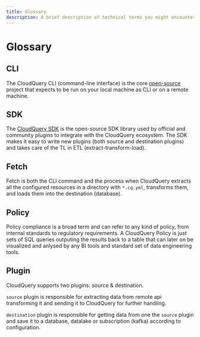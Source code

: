 ```yaml
---
title: Glossary
description: A brief description of technical terms you might encounter while using CloudQuery.
---
```


# Glossary

## CLI

The CloudQuery CLI (command-line interface) is the core [open-source](https://github.com/cloudquery/cloudquery) project that expects to be run on your local machine as CLI or on a remote machine.

## SDK

The [CloudQuery SDK](https://github.com/cloudquery/cq-provider-sdk) is the open-source SDK library used by official and community plugins to integrate with the CloudQuery ecosystem.
The SDK makes it easy to write new plugins (both source and destination plugins) and takes care of the TL in ETL (extract-transform-load).

## Fetch

Fetch is both the CLI command and the process when CloudQuery extracts all the configured resources in a directory
with `*.cq.yml`, transforms them, and loads them into the destination (database).

## Policy

Policy compliance is a broad term and can refer to any kind of policy, from internal standards to regulatory requirements.
A CloudQuery Policy is just sets of SQL queries outputing the results back to a table that can later on be visualized and anlysed
by any BI tools and standard set of data engineering tools.

## Plugin

CloudQuery supports two plugins: source & destination.

`source` plugin is responsible for extracting data from remote api transforming it and sending it to CloudQuery for further handling.

`destination` plugin is responsible for getting data from one the `source` plugin and save it to a database, datalake or subscription (kafka) according to configuration.
